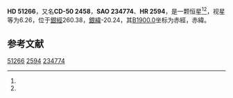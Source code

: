 {{Starbox begin
| name = HD 51266
}}
{{Starbox observe
| epoch = [[J2000.0|J2000.0]]
| constell = {{星座名待查}}<ref name=SIMBAD>{{cite web
 | url=http://simbad.u-strasbg.fr/simbad/sim-id?Ident=HR+2594
 | title=Pulsating variable Star
 | publisher=Centre de Données astronomiques de Strasbourg
 | work=SIMBAD
 | accessdate=2012-07-13
 | archive-date=2016-03-17
 | archive-url=https://web.archive.org/web/20160317071710/http://simbad.u-strasbg.fr/simbad/sim-id?Ident=HR+2594
 | dead-url=no
 }}</ref><ref name=DATA>{{cite web
 | url=http://vizier.u-strasbg.fr/viz-bin/VizieR-5?-out.add=.&-source=5050&-corr=PK=HR&-out.max=9999&HR=2594
 | title=VizieR Detailed Page
 | accessdate=2012-07-13
 | archive-date=2016-03-04
 | archive-url=https://web.archive.org/web/20160304195531/http://vizier.u-strasbg.fr/viz-bin/VizieR-5?-out.add=.&-source=5050&-corr=PK=HR&-out.max=9999&HR=2594
 | dead-url=no
 }}</ref>
| 星官 = 
| ra = {{RA|6|54|2.3}}<ref name=SIMBAD /><ref name=DATA />
| dec = {{DEC|-50|36|42}}<ref name=SIMBAD /><ref name=DATA />
| appmag_v = 6.26<ref name=SIMBAD /><ref name=DATA />
}}
{{Starbox character
| class = K0-1III<ref name=SIMBAD /><ref name=DATA />
| b-v = 0.99<ref name=SIMBAD /><ref name=DATA />
| u-b = <ref name=SIMBAD /><ref name=DATA />
| r-i = <ref name=SIMBAD /><ref name=DATA />
| variable = 
}}
{{Starbox astrometry
| radial_v = 
| prop_mo_ra = 44
| parallax = -0.003
| p_error = 
}}
{{Starbox catalog
| names =CD-50 2458，[[SAO星表|SAO]] 234774，[[HD星表|HD]] 51266，[[HR星表|HR]] 2594}}
{{Starbox reference |Simbad=HR+2594}}
{{Starbox end}}

'''HD 51266'''，又名'''CD-50 2458'''，'''SAO 234774'''、'''HR 2594'''，是一颗恒星<ref name=SIMBAD /><ref name=DATA />，视星等为6.26，位于[[銀道座標系|銀經]]260.38，[[銀道座標系|銀緯]]-20.24，其[[B1900.0|B1900.0]]坐标为赤經{{RA|6|51|33.6}}，赤緯{{DEC|-50|-20.24|26}}。

== 参考文献 ==
{{reflist}}

{{star-stub}}

[[Category:HD和HDE天體|51266]]
[[Category:HR天體|2594]]
[[Category:SAO天體|234774]]